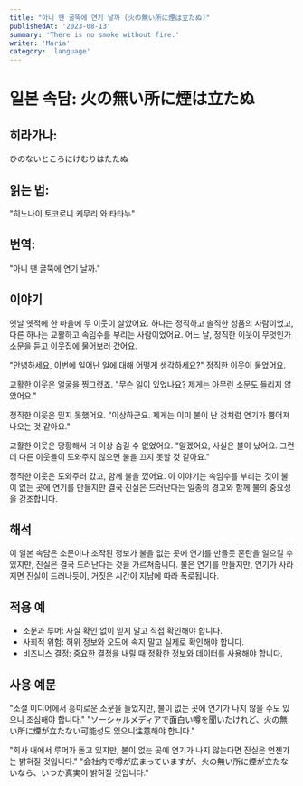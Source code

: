 ```yaml
---
title: "아니 땐 굴뚝에 연기 날까 (火の無い所に煙は立たぬ)"
publishedAt: '2023-08-13'
summary: 'There is no smoke without fire.'
writer: 'Maria'
category: 'language'
---
```


# 일본 속담: 火の無い所に煙は立たぬ

## 히라가나: 
ひのないところにけむりはたたぬ

## 읽는 법:
"히노나이 토코로니 케무리 와 타타누"

## 번역:
"아니 땐 굴뚝에 연기 날까."

## 이야기
옛날 옛적에 한 마을에 두 이웃이 살았어요. 하나는 정직하고 솔직한 성품의 사람이었고, 다른 하나는 교활하고 속임수를 부리는 사람이었어요. 어느 날, 정직한 이웃이 무엇인가 소문을 듣고 이웃집에 물어보러 갔어요.

"안녕하세요, 이번에 일어난 일에 대해 어떻게 생각하세요?" 정직한 이웃이 물었어요.

교활한 이웃은 얼굴을 찡그렸죠. "무슨 일이 있었나요? 제게는 아무런 소문도 들리지 않았어요."

정직한 이웃은 믿지 못했어요. "이상하군요. 제게는 이미 불이 난 것처럼 연기가 뿜어져 나오는 것 같아요."

교활한 이웃은 당황해서 더 이상 숨길 수 없었어요. "알겠어요, 사실은 불이 났어요. 그런데 다른 이웃들이 도와주지 않으면 불을 끄지 못할 것 같아요."

정직한 이웃은 도와주러 갔고, 함께 불을 껐어요. 이 이야기는 속임수를 부리는 것이 불이 없는 곳에 연기를 만들지만 결국 진실은 드러난다는 일종의 경고와 함께 불의 중요성을 강조합니다.

## 해석
이 일본 속담은 소문이나 조작된 정보가 불을 없는 곳에 연기를 만들듯 혼란을 일으킬 수 있지만, 진실은 결국 드러난다는 것을 가르쳐줍니다. 불은 연기를 만들지만, 연기가 사라지면 진실이 드러나듯이, 거짓은 시간이 지남에 따라 폭로됩니다.

## 적용 예
- 소문과 루머: 사실 확인 없이 믿지 말고 직접 확인해야 합니다.
- 사회적 위험: 허위 정보와 오도에 속지 말고 실제로 확인해야 합니다.
- 비즈니스 결정: 중요한 결정을 내릴 때 정확한 정보와 데이터를 사용해야 합니다.

## 사용 예문
"소셜 미디어에서 흥미로운 소문을 들었지만, 불이 없는 곳에 연기가 나지 않을 수도 있으니 조심해야 합니다."
 "ソーシャルメディアで面白い噂を聞いたけれど、火の無い所に煙が立たない可能성도 있으니注意해야 합니다."

"회사 내에서 루머가 돌고 있지만, 불이 없는 곳에 연기가 나지 않는다면 진실은 언젠가는 밝혀질 것입니다."
 "会社内で噂が広まっていますが、火の無い所に煙が立たないなら、いつか真実이 밝혀질 것입니다."
